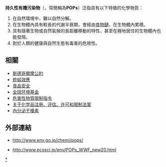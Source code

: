 {{expand|time=2009-06-29T11:11:29+00:00}}
'''持久性有機污染物'''（{{lang-en|'''Persistent organic pollutants'''}}，常簡稱為'''POPs'''）泛指具有以下特徵的化學物質：
#在自然環境中，難以自然分解。
#在生物體內具有較長的代謝半衰期，會經由[[食物鏈|食物鏈]]，在生物體內累積。 
#具有隨著生物或自然氣候的長距離移動的特性，甚至在極地居住的生物體內也能發現。
#對於人類的健康與自然生態有毒害的危險性。

==相關==
* [[斯德哥爾摩公約|斯德哥爾摩公約]]
* [[蚱蜢效應|蚱蜢效應]]
* [[食品安全|食品安全]]
* [[全球环境基金|全球环境基金]]
* [[危害性物質限制指令|危害性物質限制指令]]
* [[关于化学品注册、评估、许可和限制法案|关于化学品注册、评估、许可和限制法案]]
* [[內分泌干擾素|內分泌干擾素]]

==外部連結==
*{{ja}}http://www.env.go.jp/chemi/pops/ {{Wayback|url=http://www.env.go.jp/chemi/pops/ |date=20201031180258 }}
*{{ja}}http://www.ecosci.jp/env/POPs_WWF_new20.html {{Wayback|url=http://www.ecosci.jp/env/POPs_WWF_new20.html |date=20200420121543 }} 

{{Pollution}}
{{HealthIssuesOfPlastics}}

{{Authority control}}
[[Category:持久性有機污染物|*]]

{{化學小作品}}
{{環境小作品}}